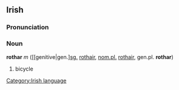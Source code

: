 ==Irish==
===Pronunciation===
{{IPA|[ˈrohər]}}
===Noun===
'''rothar''' ''m'' ([[genitive|gen.][[singular|sg.]] [[rothair]], [[nominative|nom.]][[plural|pl.]] [[rothair]], gen.pl. '''rothar''')
#bicycle

[[Category:Irish language]]